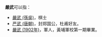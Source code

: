 '''嚴武'''可以指：
*[[嚴武_(孫吳)|嚴武 (孫吳)]]，棋士
*[[严武_(唐朝)|严武 (唐朝)]]，封郑国公，杜甫好友。
* [[嚴武_(1902年)|嚴武 (1902年)]]，軍人，黃埔軍校第一期畢業。

{{disambiguation|cat=二字严姓人名消歧义}}